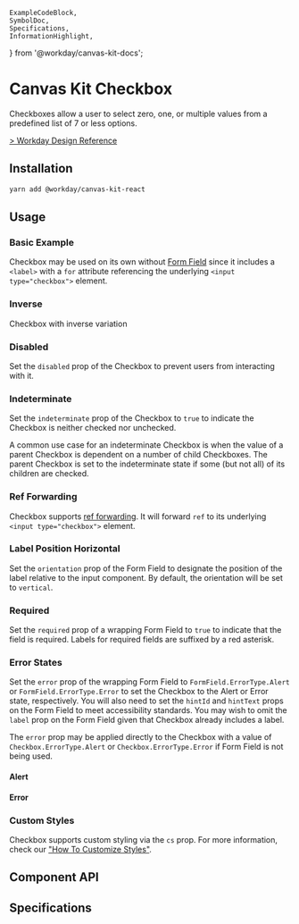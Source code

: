 	ExampleCodeBlock,
	SymbolDoc,
	Specifications,
	InformationHighlight,
} from '@workday/canvas-kit-docs';


<Meta of={CheckboxStories} />

# Canvas Kit Checkbox

Checkboxes allow a user to select zero, one, or multiple values from a predefined list of 7 or less
options.

[> Workday Design Reference](https://design.workday.com/components/inputs/checkboxes)

## Installation

```sh
yarn add @workday/canvas-kit-react
```

## Usage

### Basic Example

Checkbox may be used on its own without [Form Field](/components/inputs/form-field/) since it
includes a `<label>` with a `for` attribute referencing the underlying `<input type="checkbox">`
element.

<ExampleCodeBlock code={Basic} />

### Inverse

Checkbox with inverse variation

<ExampleCodeBlock code={Inverse} />

### Disabled

Set the `disabled` prop of the Checkbox to prevent users from interacting with it.

<ExampleCodeBlock code={Disabled} />

### Indeterminate

Set the `indeterminate` prop of the Checkbox to `true` to indicate the Checkbox is neither checked
nor unchecked.

A common use case for an indeterminate Checkbox is when the value of a parent Checkbox is dependent
on a number of child Checkboxes. The parent Checkbox is set to the indeterminate state if some (but
not all) of its children are checked.

<ExampleCodeBlock code={Indeterminate} />

### Ref Forwarding

Checkbox supports [ref forwarding](https://reactjs.org/docs/forwarding-refs.html). It will forward
`ref` to its underlying `<input type="checkbox">` element.

<ExampleCodeBlock code={RefForwarding} />

### Label Position Horizontal

Set the `orientation` prop of the Form Field to designate the position of the label relative to the
input component. By default, the orientation will be set to `vertical`.

<ExampleCodeBlock code={LabelPosition} />

### Required

Set the `required` prop of a wrapping Form Field to `true` to indicate that the field is required.
Labels for required fields are suffixed by a red asterisk.

<ExampleCodeBlock code={Required} />

### Error States

Set the `error` prop of the wrapping Form Field to `FormField.ErrorType.Alert` or
`FormField.ErrorType.Error` to set the Checkbox to the Alert or Error state, respectively. You will
also need to set the `hintId` and `hintText` props on the Form Field to meet accessibility
standards. You may wish to omit the `label` prop on the Form Field given that Checkbox already
includes a label.

The `error` prop may be applied directly to the Checkbox with a value of `Checkbox.ErrorType.Alert`
or `Checkbox.ErrorType.Error` if Form Field is not being used.

#### Alert

<ExampleCodeBlock code={Alert} />

#### Error

<ExampleCodeBlock code={Error} />

### Custom Styles

Checkbox supports custom styling via the `cs` prop. For more information, check our
["How To Customize Styles"](https://workday.github.io/canvas-kit/?path=/docs/styling-how-to-customize-styles--docs).

## Component API

<SymbolDoc name="Checkbox" fileName="/react/" />

## Specifications

<Specifications file="Checkbox.spec.ts" name="Checkbox" />
